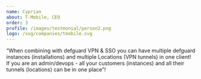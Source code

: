 ```yaml
---
name: Cyprian
about: T-Mobile, CEO
order: 3
profile: /images/testmonial/person2.png
logo: /svg/companies/tmobile.svg
---
```


“When combining with defguard VPN & SSO you can have multiple defguard instances (installations) and multiple Locations (VPN tunnels) in one client! If you are an admin/devops - all your customers (instances) and all their tunnels (locations) can be in one place”!
